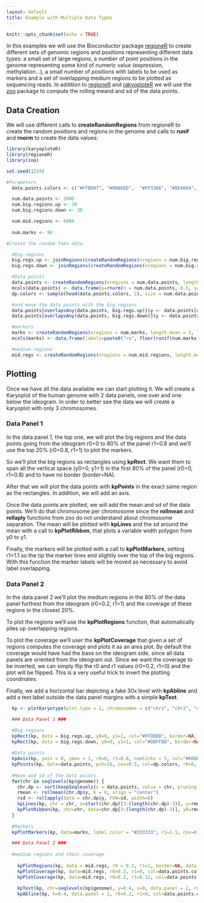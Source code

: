 ```yaml
---
layout: default
title: Example with Multiple Data Types
---
```



```r
knitr::opts_chunk$set(echo = TRUE)

```

In this examples we will use the Bioconductor package
[regioneR](http://bioconductor.org/packages/release/bioc/html/regioneR.html) to create 
different sets of genomic regions and positions representing different data types: 
a small set of large regions, a number of point positions in the genome representing 
some kind of numeric value (expression, methylation...), a small number of positions with
labels to be used as markers and a set of overlapping medium regions to be plotted as
sequencing reads. In addition to [regioneR](http://bioconductor.org/packages/release/bioc/html/regioneR.html)
and [rakyoploteR](http://bioconductor.org/packages/release/bioc/html/karyoploteR.html) we 
will use the [zoo](https://cran.r-project.org/package=zoo) package to compute the rolling 
meand and sd of the data points.

## Data Creation

We will use different calls to **createRandomRegions** from regioneR to create the random 
positions and regions in the genome and calls to **runif** and **rnorm** to create the data
values:

```r
library(karyoploteR)
library(regioneR)
library(zoo)

set.seed(1234)

#Parameters
  data.points.colors <- c("#FFBD07", "#00A6ED",  "#FF3366", "#8EA604", "#C200FB")

  num.data.points <- 3000
  num.big.regions.up <- 30
  num.big.regions.down <- 30

  num.mid.regions <- 6000
  
  num.marks <- 90

#Create the random fake data  

  #Big regions
  big.regs.up <- joinRegions(createRandomRegions(nregions = num.big.regions.up, length.mean = 20000000, length.sd = 10000000, non.overlapping = TRUE, mask=NA), min.dist = 1)
  big.regs.down <- joinRegions(createRandomRegions(nregions = num.big.regions.down, length.mean = 10000000, length.sd = 5000000, non.overlapping = TRUE, mask=big.regs.up), min.dist = 1)

  #Data points
  data.points <- createRandomRegions(nregions = num.data.points, length.mean = 1, length.sd = 0, non.overlapping = TRUE, mask=NA)
  mcols(data.points) <- data.frame(y=rnorm(n = num.data.points, 0.5, sd = 0.1))
  dp.colors <- sample(head(data.points.colors, 2), size = num.data.points, replace = TRUE)

  #and move the data points with the big regions
  data.points[overlapsAny(data.points, big.regs.up)]$y <- data.points[overlapsAny(data.points, big.regs.up)]$y + runif(n=numOverlaps(data.points, big.regs.up), min = 0.1, max=0.3)
  data.points[overlapsAny(data.points, big.regs.down)]$y <- data.points[overlapsAny(data.points, big.regs.down)]$y - runif(n=numOverlaps(data.points, big.regs.down), min = 0.1, max=0.3)

  #markers
  marks <- createRandomRegions(nregions = num.marks, length.mean = 1, length.sd = 0)
  mcols(marks) <- data.frame(labels=paste0("rs", floor(runif(num.marks, min = 10000, max=99999))))

  #medium regions
  mid.regs <- createRandomRegions(nregions = num.mid.regions, length.mean = 5000000, length.sd = 1000000)

```


## Plotting

Once we have all the data available we can start plotting it. We will create a Karyoplot of 
the human genome with 2 data panels, one over and one below the ideogram. In order to 
better see the data we will create a karyoplot with only 3 chromosomes.

### Data Panel 1

In the data panel 1, the top one, we will plot the big regions and the data points going from
the ideogram r0=0 to 80% of the panel r1=0.8 and we'll use the top 20% (r0=0.8, r1=1) to plot
the markers.

So we'll plot the big regions as rectangles using **kpRect**. We want them to span all the 
vertical space (y0=0, y1=1) in the first 80% of the panel (r0=0, r1=0.8) and to have no border
(border=NA). 

After that we will plot the data points with **kpPoints** in the exact same region as the 
rectangles. In addition, we will add an axis. 

Once the data points are plotted, we will add the mean and sd of the data points. We'll do 
that chromosome per chromosome since the **rollmean** and **rollaply** functions from zoo 
do not understand about chromosome separation. The mean will be plotted with **kpLines** 
and the sd around the mean with a call to **kpPlotRibbon**, that plots a variable width 
polygon from y0 to y1.

Finally, the markers will be plotted with a call to **kpPlotMarkers**, setting 
r1=1.1 so the tip the marker lines end slightly over the top of the big regions. 
With this function the marker labels will be moved as necessary to avoid label 
overlapping.


### Data Panel 2

In the data panel 2 we'll plot the medium regions in the 80% of the data panel furthest from 
the ideogram (r0=0.2, r1=1) and the coverage of these regions in the closest 20%.

To plot the regions we'll use the **kpPlotRegions** function, that automatically piles up
overlapping regions.

To plot the coverage we'll user the **kpPlotCoverage** that given a set of regions computes 
the coverage and plots it as an area plot. By default the coverage would have had the base
on the ideogram side, since all data panels are oriented from the ideogram out. Since we want
the coverage to be inverted, we can simply flip the r0 and r1 values (r0=0.2, r1=0) and the
plot will be flipped. This is a very useful trick to invert the plotting coordinates.

Finally, we add a horizontal bar depicting a fake 30x level with **kpAbline** and add a text
label outside the data panel margins with a simple **kpText**.

```r
  kp <- plotKaryotype(plot.type = 2, chromosomes = c("chr1", "chr2", "chr3"))

  ### Data Panel 1 ###

  #Big regions
  kpRect(kp, data = big.regs.up, y0=0, y1=1, col="#FFDDDD", border=NA, r0=0, r1=0.8)
  kpRect(kp, data = big.regs.down, y0=0, y1=1, col="#DDFFDD", border=NA, r0=0, r1=0.8)
  
  #Data points
  kpAxis(kp, ymin = 0, ymax = 1, r0=0, r1=0.8, numticks = 5, col="#666666", cex=0.5)
  kpPoints(kp, data=data.points, pch=16, cex=0.5, col=dp.colors, r0=0, r1=0.8)
  
  #Mean and sd of the data points.  
  for(chr in seqlevels(kp$genome)) {
    chr.dp <- sort(keepSeqlevels(x = data.points, value = chr, pruning.mode = "coarse"))
    rmean <- rollmean(chr.dp$y, k = 6, align = "center")  
    rsd <- rollapply(data = chr.dp$y, FUN=sd, width=6)
    kpLines(kp, chr = chr, x=start(chr.dp)[3:(length(chr.dp)-3)], y=rmean, col=data.points.colors[3], r0=0, r1=0.8)
    kpPlotRibbon(kp, chr=chr, data=chr.dp[3:(length(chr.dp)-3)], y0=rmean-rsd, y1=rmean+rsd, r0=0, r1=0.8, col="#FF336633", border=NA)
  }
    
  #Markers
  kpPlotMarkers(kp, data=marks, label.color = "#333333", r1=1.1, cex=0.5, label.margin = 5)

  ### Data Panel 2 ###
    
  #medium regions and their coverage
    
    kpPlotRegions(kp, data = mid.regs, r0 = 0.2, r1=1, border=NA, data.panel=2)
    kpPlotCoverage(kp, data=mid.regs, r0=0.2, r1=0, col=data.points.colors[2], data.panel = 2)
    kpPlotCoverage(kp, data=mid.regs, r0=0.2, r1=0.12, col=data.points.colors[1], data.panel = 2)
    
    kpText(kp, chr=seqlevels(kp$genome), y=0.4, x=0, data.panel = 2, r0=0.2, r1=0, col="#444444", label="30x", cex=0.8, pos=2)
    kpAbline(kp, h=0.4, data.panel = 2, r0=0.2, r1=0, col=data.points.colors[3])
    

```



